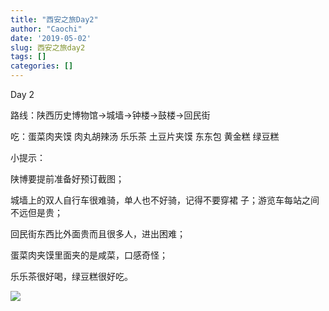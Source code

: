 ```yaml
---
title: "西安之旅Day2"
author: "Caochi"
date: '2019-05-02'
slug: 西安之旅day2
tags: []
categories: []
---
```

Day 2

路线：陕西历史博物馆→城墙→钟楼→鼓楼→回民街

吃：蛋菜肉夹馍 肉丸胡辣汤 乐乐茶 土豆片夹馍 东东包 黄金糕 绿豆糕

小提示：

陕博要提前准备好预订截图；

城墙上的双人自行车很难骑，单人也不好骑，记得不要穿裙
子；游览车每站之间不远但是贵；

回民街东西比外面贵而且很多人，进出困难；

蛋菜肉夹馍里面夹的是咸菜，口感奇怪；

乐乐茶很好喝，绿豆糕很好吃。

![](C:/Users/Liuye/Pictures/lelecha.jpg)